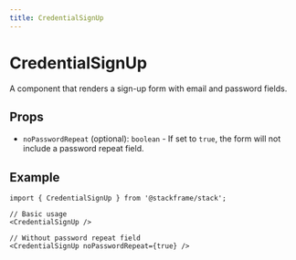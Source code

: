 ```yaml
---
title: CredentialSignUp
---
```


# CredentialSignUp

A component that renders a sign-up form with email and password fields.

## Props

- `noPasswordRepeat` (optional): `boolean` - If set to `true`, the form will not include a password repeat field.

## Example

```tsx
import { CredentialSignUp } from '@stackframe/stack';

// Basic usage
<CredentialSignUp />

// Without password repeat field
<CredentialSignUp noPasswordRepeat={true} />
```
